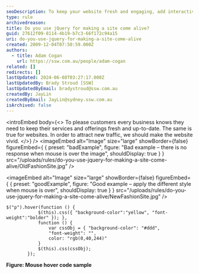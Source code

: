 ```yaml
---
seoDescription: To keep your website fresh and engaging, add interactivity with jQuery to make it come alive when users hover or click on elements.
type: rule
archivedreason:
title: Do you use jQuery for making a site come alive?
guid: 27612f09-8114-4b19-b7c3-66f172c94a15
uri: do-you-use-jquery-for-making-a-site-come-alive
created: 2009-12-04T07:50:59.000Z
authors:
  - title: Adam Cogan
    url: https://ssw.com.au/people/adam-cogan
related: []
redirects: []
lastUpdated: 2024-06-08T03:27:17.000Z
lastUpdatedBy: Brady Stroud [SSW]
lastUpdatedByEmail: bradystroud@ssw.com.au
createdBy: JayLin
createdByEmail: JayLin@sydney.ssw.com.au
isArchived: false
---
```


<introEmbed
  body={<>
To please customers every business knows they need to keep their services and offerings fresh and up-to-date. The same is true for websites. In order to attract new traffic, we should make the website vivid.
  </>}
/>
<imageEmbed
  alt="Image"
  size="large"
  showBorder={false}
  figureEmbed={ {
    preset: "badExample",
    figure: "Bad example – there is no response when mouse is over the image",
    shouldDisplay: true
  } }
  src="/uploads/rules/do-you-use-jquery-for-making-a-site-come-alive/OldFashionSite.jpg"
/>

<imageEmbed
  alt="Image"
  size="large"
  showBorder={false}
  figureEmbed={ {
    preset: "goodExample",
    figure: "Good example – apply the different style when mouse is over",
    shouldDisplay: true
  } }
  src="/uploads/rules/do-you-use-jquery-for-making-a-site-come-alive/NewFashionSite.jpg"
/>

```jquery
$("p").hover(function () {
            $(this).css({ "background-color":"yellow", "font-weight":"bolder" }); },
            function () {
                var cssObj = { "background-color": "#ddd",
                "font-weight": "",
                color: "rgb(0,40,244)"
            }
            $(this).css(cssObj);
        });
```

**Figure: Mouse hover code sample**
